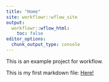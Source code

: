```yaml
---
title: "Home"
site: workflowr::wflow_site
output:
  workflowr::wflow_html:
    toc: false
editor_options:
  chunk_output_type: console
---
```


This is an example project for workflow.

This is my first markdown file: [Here!]("public/first_RMD.html")
